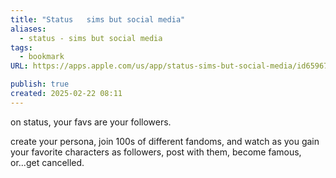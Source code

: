```yaml
---
title: "Status   sims but social media"
aliases:
  - status - sims but social media
tags:
  - bookmark
URL: https://apps.apple.com/us/app/status-sims-but-social-media/id6596771144

publish: true
created: 2025-02-22 08:11
---
```




on status, your favs are your followers.

create your persona, join 100s of different fandoms, and watch as you gain your favorite characters as followers, post with them, become famous, or...get cancelled.